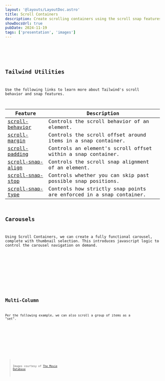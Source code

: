 ```yaml
---
layout: '@layouts/LayoutDoc.astro'
title: Scroll Containers
description: Create scrolling containers using the scroll snap features from Tailwind.
showDocsUrl: true
pubDate: 2024-11-19
tags: ['presentation', 'images']
---
```




<Preview client:load>
	<Fragment slot="preview">
		<Example />
	</Fragment>
	<Fragment slot="code">
		<Code code={ExampleRaw} lang="astro" />
	</Fragment>
</Preview>

## Tailwind Utilities

Use the following links to learn more about Tailwind's scroll behavior and snap features.

| Feature | Description |
| -- | -- |
| [scroll-behavior](https://tailwindcss.com/docs/scroll-behavior) | Controls the scroll behavior of an element. |
| [scroll-margin](https://tailwindcss.com/docs/scroll-margin) | Controls the scroll offset around items in a snap container. |
| [scroll-padding](https://tailwindcss.com/docs/scroll-padding) | Controls an element's scroll offset within a snap container. |
| [scroll-snap-align](https://tailwindcss.com/docs/scroll-snap-align) | Controls the scroll snap alignment of an element. |
| [scroll-snap-stop](https://tailwindcss.com/docs/scroll-snap-stop) | Controls whether you can skip past possible snap positions. |
| [scroll-snap-type](https://tailwindcss.com/docs/scroll-snap-type) | Controls how strictly snap points are enforced in a snap container. |

## Carousels

Using Scroll Containers, we can create a fully functional carousel, complete with thumbnail selection. This introduces javascript logic to control the carousel navigation on demand.

<Preview client:load>
	<Fragment slot="preview">
		<ExampleCarousel />
	</Fragment>
	<Fragment slot="code">
		<Code code={ExampleCarouselRaw} lang="astro" />
	</Fragment>
</Preview>

## Multi-Column

Per the following example, we can also scroll a group of items as a "set".

<Preview client:load>
	<Fragment slot="preview">
		<ExampleMultiColumn />
	</Fragment>
	<Fragment slot="code">
		<Code code={ExampleMultiColumnRaw} lang="astro" />
	</Fragment>
</Preview>

> Images courtesy of [The Movie Database](https://www.themoviedb.org/)
